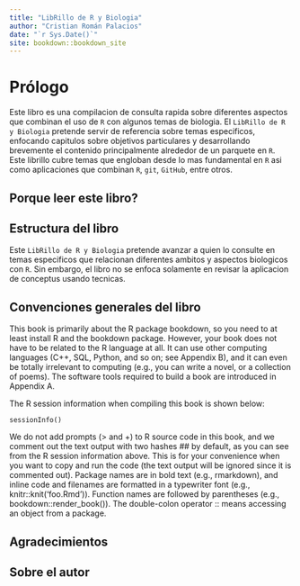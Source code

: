 ```yaml
--- 
title: "LibRillo de R y Biologia"
author: "Cristian Román Palacios"
date: "`r Sys.Date()`"
site: bookdown::bookdown_site
---
```


# Prólogo

Este libro es una compilacion de consulta rapida sobre diferentes aspectos que combinan el uso de `R` con algunos temas de biologia. El `LibRillo de R y Biologia` pretende servir de referencia sobre temas especificos, enfocando capitulos sobre objetivos particulares y desarrollando brevemente el contenido principalmente alrededor de un parquete en `R`. Este librillo cubre temas que engloban desde lo mas fundamental en `R` asi como aplicaciones que combinan `R`, `git`, `GitHub`, entre otros.



## Porque leer este libro?



## Estructura del libro

Este `LibRillo de R y Biologia` pretende avanzar a quien lo consulte en temas especificos que relacionan diferentes ambitos y aspectos biologicos con `R`. Sin embargo, el libro no se enfoca solamente en revisar la aplicacion de conceptus usando tecnicas. 

## Convenciones generales del libro

This book is primarily about the R package bookdown, so you need to at least install R and the bookdown package. However, your book does not have to be related to the R language at all. It can use other computing languages (C++, SQL, Python, and so on; see Appendix B), and it can even be totally irrelevant to computing (e.g., you can write a novel, or a collection of poems). The software tools required to build a book are introduced in Appendix A.

The R session information when compiling this book is shown below:

```
sessionInfo()
```

We do not add prompts (> and +) to R source code in this book, and we comment out the text output with two hashes ## by default, as you can see from the R session information above. This is for your convenience when you want to copy and run the code (the text output will be ignored since it is commented out). Package names are in bold text (e.g., rmarkdown), and inline code and filenames are formatted in a typewriter font (e.g., knitr::knit('foo.Rmd')). Function names are followed by parentheses (e.g., bookdown::render_book()). The double-colon operator :: means accessing an object from a package.


## Agradecimientos




## Sobre el autor


